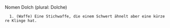{{notenglish}}
Nomen
Dolch (plural: Dolche)

   1. (Waffe) Eine Stichwaffe, die einem Schwert ähnelt aber eine kürzere Klinge hat.